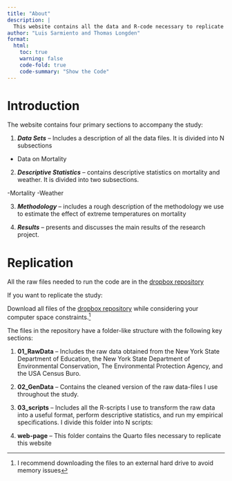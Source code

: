 ```yaml
---
title: "About"
description: |
  This website contains all the data and R-code necessary to replicate the results of the study on temperature and mortality in Mexico.
author: "Luis Sarmiento and Thomas Longden"
format: 
  html: 
    toc: true
    warning: false
    code-fold: true
    code-summary: "Show the Code"
---
```


# Introduction

The website contains four primary sections to accompany the study:

1. ***Data Sets*** -- Includes a description of all the data files. It is divided into N subsections

::: {.incremental}
- Data on Mortality
:::

2. ***Descriptive Statistics*** -- contains descriptive statistics on mortality and weather. It is divided into two subsections.

::: {.incremental}
-Mortality
-Weather
:::

3. ***Methodology*** -- includes a rough description of the methodology we use to estimate the effect of extreme temperatures on mortality 

4. ***Results*** -- presents and discusses the main results of the research project. 


# Replication

All the raw files needed to run the code are in the [dropbox repository](https://www.dropbox.com/scl/fo/ywyo9ynmf5hu6vmi57n1s/h?dl=0&rlkey=4lqqq2m4w5t03iqks1ylbbe5r)

If you want to replicate the study:

Download all files of the [dropbox repository](https://www.dropbox.com/scl/fo/ywyo9ynmf5hu6vmi57n1s/h?dl=0&rlkey=4lqqq2m4w5t03iqks1ylbbe5r) while considering your computer space constraints.[^1] 

The files in the repository have a folder-like structure with the following key sections:

[^1]: I recommend downloading the files to an external hard drive to avoid memory issues

1.  **01_RawData** -- Includes the raw data obtained from the New York State Department of Education, the New York State Department of Environmental Conservation, The Environmental Protection Agency, and the USA Census Buro.

2.  **02_GenData** -- Contains the cleaned version of the raw data-files I use throughout the study.

3.  **03_scripts** -- Includes all the R-scripts I use to transform the raw data into a useful format, perform descriptive statistics, and run my empirical specifications. I divide this folder into N scripts: 



4.  **web-page** -- This folder contains the Quarto files necessary to replicate this website



